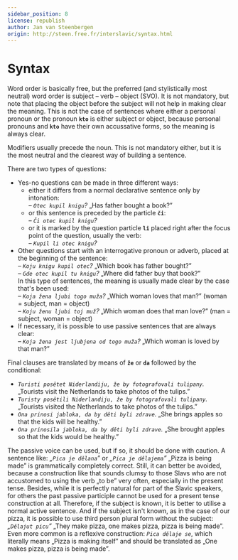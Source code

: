 ```yaml
---
sidebar_position: 8
license: republish
author: Jan van Steenbergen
origin: http://steen.free.fr/interslavic/syntax.html
---
```


# Syntax

Word order is basically free, but the preferred (and stylistically most neutral) word order is subject – verb – object (SVO). It is not mandatory, but note that placing the object before the subject will not help in making clear the meaning. This is not the case of sentences where either a personal pronoun or the pronoun **`kto`** is either subject or object, because personal pronouns and **`kto`** have their own accussative forms, so the meaning is always clear.

Modifiers usually precede the noun. This is not mandatory either, but it is the most neutral and the clearest way of building a sentence.

There are two types of questions:

- Yes-no questions can be made in three different ways:
  - either it differs from a normal declarative sentence only by intonation:\
    _– `Otec kupil knigu`?_ „Has father bought a book?”
  - or this sentence is preceded by the particle **`či`**:\
    _– `Či otec kupil knigu`?_
  - or it is marked by the question particle **`li`** placed right after the focus point of the question, usually the verb:\
    _– `Kupil li otec knigu`?_
- Other questions start with an interrogative pronoun or adverb, placed at the beginning of the sentence:\
  _– `Koju knigu kupil otec`?_ „Which book has father bought?”\
  _– `Gde otec kupil tu knigu`?_ „Where did father buy that book?”\
  In this type of sentences, the meaning is usually made clear by the case that's been used:\
  – _`Koja žena ljubi togo muža`?_ „Which woman loves that man?” (woman = subject, man = object)\
  – _`Koju ženu ljubi toj muž`?_ „Which woman does that man love?” (man = subject, woman = object)
- If necessary, it is possible to use passive sentences that are always clear:\
  _– `Koja žena jest ljubjena od togo muža`?_ „Which woman is loved by that man?”

Final clauses are translated by means of **`že`** or **`da`** followed by the conditional:

- _`Turisti posětet Niderlandiju, že by fotografovali tulipany`._ „Tourists visit the Netherlands to take photos of the tulips.”
- _`Turisty posětili Niderlandiju, že by fotografovali tulipany`._ „Tourists visited the Netherlands to take photos of the tulips.”
- _`Ona prinosi jabloka, da by děti byli zdrave`._ „She brings apples so that the kids will be healthy.”
- _`Ona prinosila jabloka, da by děti byli zdrave`._ „She brought apples so that the kids would be healthy.”

The passive voice can be used, but if so, it should be done with caution. A sentence like: _„`Pica je dělana`”_ or _„`Pica je dělajema`”_ „Pizza is being made” is grammatically completely correct. Still, it can better be avoided, because a construction like that sounds clumsy to those Slavs who are not accustomed to using the verb „to be” very often, especially in the present tense. Besides, while it is perfectly natural for part of the Slavic speakers, for others the past passive participle cannot be used for a present tense construction at all. Therefore, if the subject is known, it is better to utilise a normal active sentence. And if the subject isn't known, as in the case of our pizza, it is possible to use third person plural form without the subject: _„`Dělajut picu`”_ „They make pizza, one makes pizza, pizza is being made”. Even more common is a reflexive construction: _`Pica dělaje se`_, which literally means „Pizza is making itself” and should be translated as „One makes pizza, pizza is being made”.
